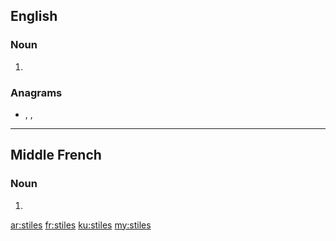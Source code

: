 {{also|Stiles}}
==English==

===Noun===
{{head|en|noun plural form}}

# {{plural of|stile|lang=en}}

===Anagrams===
* {{l|en|islets}}, {{l|en|sliest}}, {{l|en|slites}}

----

==Middle French==

===Noun===
{{head|frm|noun plural form|g=m}}

# {{plural of|stile|lang=frm}}

[[ar:stiles]]
[[fr:stiles]]
[[ku:stiles]]
[[my:stiles]]